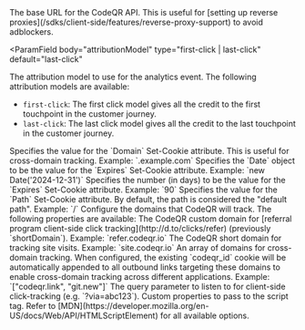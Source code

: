 <ParamField body="apiHost" type="url" default="https://api.codeqr.io">
  The base URL for the CodeQR API. This is useful for [setting up reverse
  proxies](/sdks/client-side/features/reverse-proxy-support) to avoid
  adblockers.
</ParamField>

<ParamField
  body="attributionModel"
  type="first-click | last-click"
  default="last-click"
>
  The attribution model to use for the analytics event. The following
  attribution models are available:

- `first-click`: The first click model
  gives all the credit to the first touchpoint in the customer journey.
- `last-click`: The last click model gives all the credit to the last
  touchpoint in the customer journey.

</ParamField>

<ParamField body="cookieOptions" type="CookieOption Object">
  <Expandable title="properties">
    <ParamField body="domain" type="string">
      Specifies the value for the `Domain` Set-Cookie attribute. This is useful
      for cross-domain tracking. Example: `.example.com`
    </ParamField>
    <ParamField body="expires" type="integer" default="90">
      Specifies the `Date` object to be the value for the `Expires` Set-Cookie
      attribute. Example: `new Date('2024-12-31')`
    </ParamField>
    <ParamField body="expiresInDays" type="integer" default="90">
      Specifies the number (in days) to be the value for the `Expires`
      Set-Cookie attribute. Example: `90`
    </ParamField>
    <ParamField body="path" type="string" default="/">
      Specifies the value for the `Path` Set-Cookie attribute. By default, the
      path is considered the "default path". Example: `/`
    </ParamField>
  </Expandable>
</ParamField>

<ParamField body="domainsConfig" type="JSON-stringified object">
  Configure the domains that CodeQR will track. The following properties are available:

  <Expandable title="properties">
    <ParamField body="refer" type="string">
      The CodeQR custom domain for [referral program client-side click tracking](http://d.to/clicks/refer)
      (previously `shortDomain`).
      Example: `refer.codeqr.io`
    </ParamField>
    <ParamField body="site" type="string">
      The CodeQR short domain for tracking site visits.
      Example: `site.codeqr.io`
    </ParamField>
    <ParamField body="outbound" type="string | string[]">
      An array of domains for cross-domain tracking. When configured, the existing
      `codeqr_id` cookie will be automatically appended to all outbound links
      targeting these domains to enable cross-domain tracking across different
      applications.
      Example: `["codeqr.link", "git.new"]`
    </ParamField>
  </Expandable>
</ParamField>

<ParamField body="queryParam" type="string" default="via">
  The query parameter to listen to for client-side click-tracking (e.g.
  `?via=abc123`).
</ParamField>

<ParamField body="scriptProps" type="HTMLScriptElement Object">
  Custom properties to pass to the script tag. Refer to
  [MDN](https://developer.mozilla.org/en-US/docs/Web/API/HTMLScriptElement) for
  all available options.
</ParamField>
